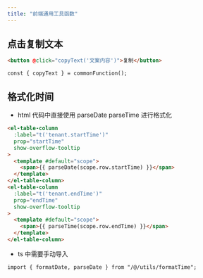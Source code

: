 ```yaml
---
title: "前端通用工具函数"
---
```


## 点击复制文本
```html
<button @click="copyText('文案内容')">复制</button>
```

```plain
const { copyText } = commonFunction();
```

## 格式化时间
+ html 代码中直接使用 parseDate parseTime 进行格式化

```html
<el-table-column
  :label="t('tenant.startTime')"
  prop="startTime"
  show-overflow-tooltip
>
  <template #default="scope">
    <span>{{ parseDate(scope.row.startTime) }}</span>
  </template>
</el-table-column>
<el-table-column
  :label="t('tenant.endTime')"
  prop="endTime"
  show-overflow-tooltip
>
  <template #default="scope">
    <span>{{ parseTime(scope.row.endTime) }}</span>
  </template>
</el-table-column>
```

+ ts 中需要手动导入

```plain
import { formatDate, parseDate } from "/@/utils/formatTime";
```

